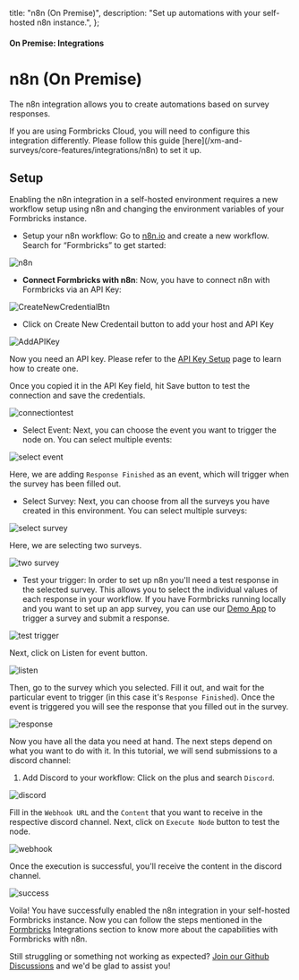   title: "n8n (On Premise)",
  description: "Set up automations with your self-hosted n8n instance.",
};

#### On Premise: Integrations

# n8n (On Premise)

The n8n integration allows you to create automations based on survey responses.

<Note>
  If you are using Formbricks Cloud, you will need to configure this
  integration differently. Please follow this guide
  [here](/xm-and-surveys/core-features/integrations/n8n) to set it up.
</Note>

## Setup


Enabling the n8n integration in a self-hosted environment requires a new workflow setup using n8n and changing the environment variables of your Formbricks instance.

* Setup your n8n workflow: Go to [n8n.io](https://n8n.io) and create a new workflow. Search for “Formbricks” to get started:

![n8n](https://res.cloudinary.com/dwdb9tvii/image/upload/v1738252710/image_rp86wt.jpg)

* **Connect Formbricks with n8n**: Now, you have to connect n8n with Formbricks via an API Key:

![CreateNewCredentialBtn](https://res.cloudinary.com/dwdb9tvii/image/upload/v1738252823/image_kyyvur.jpg)

* Click on Create New Credentail button to add your host and API Key

![AddAPIKey](https://res.cloudinary.com/dwdb9tvii/image/upload/v1738252907/image_a1fmyc.jpg)

Now you need an API key. Please refer to the [API Key Setup](/additional-features/api#how-to-generate-an-api-key) page to learn how to create one.

Once you copied it in the API Key field, hit Save button to test the connection and save the credentials.

![connectiontest](https://res.cloudinary.com/dwdb9tvii/image/upload/v1738252980/image_asox5o.jpg)

* Select Event: Next, you can choose the event you want to trigger the node on. You can select multiple events:

![select event](https://res.cloudinary.com/dwdb9tvii/image/upload/v1738253186/image_xrjjrh.jpg)

Here, we are adding `Response Finished` as an event, which will trigger when the survey has been filled out.

* Select Survey: Next, you can choose from all the surveys you have created in this environment. You can select multiple surveys:

![select survey](https://res.cloudinary.com/dwdb9tvii/image/upload/v1738253219/image_hbubu7.jpg)

Here, we are selecting two surveys.

![two survey](https://res.cloudinary.com/dwdb9tvii/image/upload/v1738253296/image_lbb4hw.jpg)

* Test your trigger: In order to set up n8n you'll need a test response in the selected survey. This allows you to select the individual values of each response in your workflow. If you have Formbricks running locally and you want to set up an app survey, you can use our [Demo App](/contributing/demo) to trigger a survey and submit a response.

![test trigger](https://res.cloudinary.com/dwdb9tvii/image/upload/v1738253356/image_ogjya8.jpg)

Next, click on Listen for event button.

![listen](https://res.cloudinary.com/dwdb9tvii/image/upload/v1738253388/image_pzerrp.jpg)

Then, go to the survey which you selected. Fill it out, and wait for the particular event to trigger (in this case it's `Response Finished`). Once the event is triggered you will see the response that you filled out in the survey.

![response](https://res.cloudinary.com/dwdb9tvii/image/upload/v1738253435/image_c0hyo9.jpg)

Now you have all the data you need at hand. The next steps depend on what you want to do with it. In this tutorial, we will send submissions to a discord channel:

1. Add Discord to your workflow: Click on the plus and search `Discord`.

![discord](https://res.cloudinary.com/dwdb9tvii/image/upload/v1738253513/image_hwld7h.jpg)

Fill in the `Webhook URL` and the `Content` that you want to receive in the respective discord channel. Next, click on `Execute Node` button to test the node.

![webhook](https://res.cloudinary.com/dwdb9tvii/image/upload/v1738253594/image_avxxkl.jpg)

Once the execution is successful, you'll receive the content in the discord channel.

![success](https://res.cloudinary.com/dwdb9tvii/image/upload/v1738253753/image_qlxvpv.jpg)

Voila! You have successfully enabled the n8n integration in your self-hosted Formbricks instance. Now you can follow the steps mentioned in the [Formbricks](/developer-docs/integrations/n8n) Integrations section to know more about the capabilities with Formbricks with n8n.


Still struggling or something not working as expected? [Join our Github Discussions](https://github.com/formbricks/formbricks/discussions) and we'd be glad to assist you!
